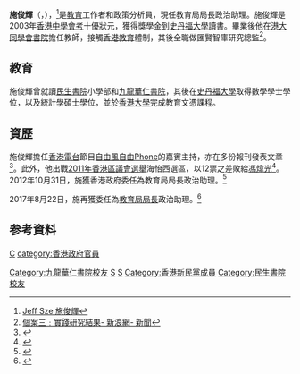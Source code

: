 '''施俊輝'''（{{lang-en|Jeff Sze}}，{{bd|1986年|catIdx=施}}），<ref>[http://jeffsze.blogspot.com/ Jeff Sze 施俊輝]</ref>是[[教育|教育]]工作者和政策分析員，現任教育局局長政治助理。施俊輝是2003年[[香港中學會考|香港中學會考]]十優狀元，獲得獎學金到[[史丹福大學|史丹福大學]]讀書。畢業後他在[[港大同學會書院|港大同學會書院]]擔任教師，接觸[[香港教育|香港教育]]體制，其後全職做匯賢智庫研究總監<ref>[http://news.sina.com.hk/news/2/1/1/2024316/1.html 個案三﹕實踐研究結果- 新浪網- 新聞]{{dead link|date=2018年3月 |bot=InternetArchiveBot |fix-attempted=yes }}</ref>。

==教育==
施俊輝曾就讀[[民生書院|民生書院]]小學部和[[九龍華仁書院|九龍華仁書院]]，其後在[[史丹佛大學|史丹福大學]]取得數學學士學位，以及統計學碩士學位，並於[[香港大學|香港大學]]完成教育文憑課程。

==資歷==
施俊輝擔任[[香港電台|香港電台]]節目[[自由風自由Phone|自由風自由Phone]]的嘉賓主持，亦在多份報刊發表文章<ref>{{cite web |url=http://books.mingpao.com/cfm/bookinfo.cfm?TitleID=3878 |title=存档副本 |accessdate=2012-05-05 |deadurl=yes |archiveurl=https://web.archive.org/web/20120730000408/https://books.mingpao.com/cfm/bookinfo.cfm?TitleID=3878 |archivedate=2012-07-30 }}</ref>。此外，他出戰[[2011年香港區議會選舉|2011年香港區議會選舉]]海怡西選區，以12票之差敗給[[馮煒光|馮煒光]]<ref>{{Cite web |url=http://www.elections.gov.hk/dc2011/chi/results_southern.html |title=2011年區議會選舉 - 選舉結果(南區) |accessdate=2011-11-07 |archive-date=2011-12-29 |archive-url=https://web.archive.org/web/20111229025554/http://www.elections.gov.hk/dc2011/chi/results_southern.html |dead-url=no }}</ref>。2012年10月31日，施獲香港政府委任為教育局局長政治助理。<ref>{{Cite web |url=http://www.info.gov.hk/gia/general/201210/31/P201210310321.htm |title=副局長及政治助理委出 |access-date=2012-10-31 |archive-date=2019-09-01 |archive-url=https://web.archive.org/web/20190901080627/https://www.info.gov.hk/gia/general/201210/31/P201210310321.htm |dead-url=no }}</ref>

2017年8月22日，施再獲委任為[[教育局_(香港)|教育局局長]]政治助理。<ref>{{cite news|url=http://www.info.gov.hk/gia/general/201708/22/P2017082200464.htm|publisher=香港特別行政區政府新聞公報|title=委任副局長及政治助理（附圖）|accessdate=2017-08-22|date=2017-08-22|archive-date=2017-08-22|archive-url=https://web.archive.org/web/20170822135312/http://www.info.gov.hk/gia/general/201708/22/P2017082200464.htm|dead-url=no}}</ref>

==参考資料==
{{reflist}}

{{start box}}
{{s-gov}}
{{s-before|[[楊哲安|楊哲安]]}}
{{s-title|[[教育局_(香港)|教育局局長政治助理]]|2012年11月5日－2017年6月30日<br/>2017年8月23日至今}}
{{s-inc}}
{{end box}}
[[Category:九龍華仁書院校友|Category:九龍華仁書院校友]]
[[Category:史丹佛大學校友|S]]
[[Category:香港大學校友|S]]
[[Category:香港新民黨成員|Category:香港新民黨成員]]
[[category:施姓|C]]
[[category:香港政府官員|category:香港政府官員]]
[[Category:民生書院校友|Category:民生書院校友]]